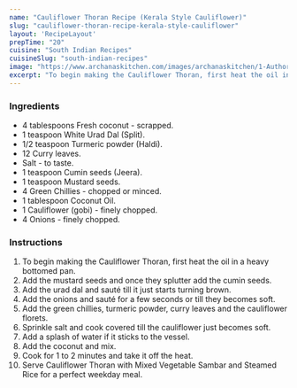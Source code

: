 ---
name: "Cauliflower Thoran Recipe (Kerala Style Cauliflower)"
slug: "cauliflower-thoran-recipe-kerala-style-cauliflower"
layout: 'RecipeLayout'
prepTime: "20"
cuisine: "South Indian Recipes"
cuisineSlug: "south-indian-recipes"
image: "https://www.archanaskitchen.com/images/archanaskitchen/1-Author/Madhuli_Ajay/Cauliflower_Thoran__Kerala_style_Cauliflower_side_dish_recipe.jpg"
excerpt: "To begin making the Cauliflower Thoran, first heat the oil in a heavy bottomed pan"
---

### Ingredients

- 4 tablespoons Fresh coconut - scrapped.
- 1 teaspoon White Urad Dal (Split).
- 1/2 teaspoon Turmeric powder (Haldi).
- 12 Curry leaves.
- Salt - to taste.
- 1 teaspoon Cumin seeds (Jeera).
- 1 teaspoon Mustard seeds.
- 4 Green Chillies - chopped or minced.
- 1 tablespoon Coconut Oil.
- 1 Cauliflower (gobi) - finely chopped.
- 4 Onions - finely chopped.

### Instructions

1. To begin making the Cauliflower Thoran, first heat the oil in a heavy bottomed pan.
1. Add the mustard seeds and once they splutter add the cumin seeds.
1. Add the urad dal and sauté till it just starts turning brown.
1. Add the onions and sauté for a few seconds or till they becomes soft.
1. Add the green chillies, turmeric powder, curry leaves and the cauliflower florets.
1. Sprinkle salt and cook covered till the cauliflower just becomes soft.
1. Add a splash of water if it sticks to the vessel.
1. Add the coconut and mix.
1. Cook for 1 to 2 minutes and take it off the heat.
1. Serve Cauliflower Thoran with Mixed Vegetable Sambar and Steamed Rice for a perfect weekday meal.
